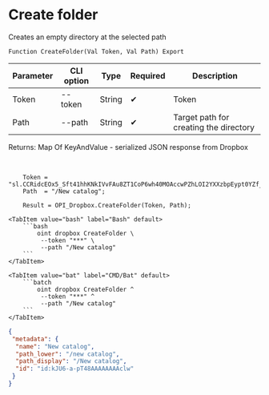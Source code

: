 ﻿---
sidebar_position: 10
---


# Create folder
 Creates an empty directory at the selected path



`Function CreateFolder(Val Token, Val Path) Export`

  | Parameter | CLI option | Type | Required | Description |
  |-|-|-|-|-|
  | Token | --token | String | &#x2714; | Token |
  | Path | --path | String | &#x2714; | Target path for creating the directory |

  
  Returns:  Map Of KeyAndValue - serialized JSON response from Dropbox

<br/>




```bsl title="1C:Enterprise/OneScript code example"
    Token = "sl.CCRidcEOx5_Sft41hhKNkIVvFAu8ZT1CoP6wh40MOAccwPZhLOI2YXXzbpEypt0YZf_3ZGYM9H...";
    Path  = "/New catalog";

    Result = OPI_Dropbox.CreateFolder(Token, Path);
```
 

 <Tabs>
  
    <TabItem value="bash" label="Bash" default>
        ```bash
            oint dropbox CreateFolder \
             --token "***" \
             --path "/New catalog"
        ```
    </TabItem>
  
    <TabItem value="bat" label="CMD/Bat" default>
        ```batch
            oint dropbox CreateFolder ^
             --token "***" ^
             --path "/New catalog"
        ```
    </TabItem>
</Tabs>


```json title="Result"
{
 "metadata": {
  "name": "New catalog",
  "path_lower": "/new catalog",
  "path_display": "/New catalog",
  "id": "id:kJU6-a-pT48AAAAAAAAclw"
 }
}
```
